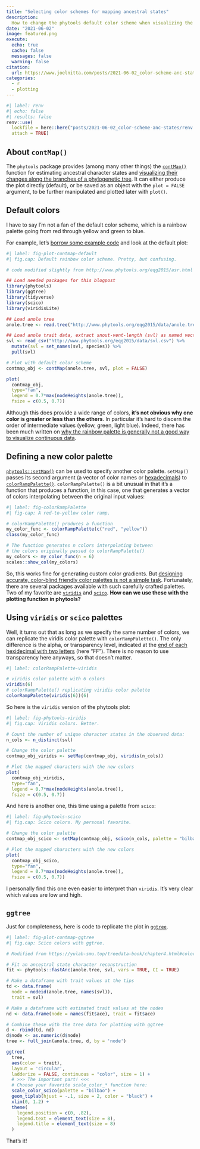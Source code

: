 ```yaml
---
title: "Selecting color schemes for mapping ancestral states"
description:
  How to change the phytools default color scheme when visualizing the results of ancestral character state estimation
date: "2021-06-02"
image: featured.png
execute:
  echo: true
  cache: false
  messages: false
  warning: false
citation:
  url: https://www.joelnitta.com/posts/2021-06-02_color-scheme-anc-states/
categories:
  - r
  - plotting
---
```


```r
#| label: renv
#| echo: false
#| results: false
renv::use(
  lockfile = here::here("posts/2021-06-02_color-scheme-anc-states/renv.lock"),
  attach = TRUE)
```

## About `contMap()`

The `phytools` package provides (among many other things) the [`contMap()`](https://rdrr.io/cran/phytools/man/contMap.html) function for estimating ancestral character states and [visualizing their changes along the branches of a phylogenetic tree](http://blog.phytools.org/search?q=contmap). It can either produce the plot directly (default), or be saved as an object with the `plot = FALSE` argument, to be further manipulated and plotted later with `plot()`.

## Default colors

I have to say I'm not a fan of the default color scheme, which is a rainbow palette going from red through yellow and green to blue. 

For example, let's [borrow some example code](http://www.phytools.org/eqg2015/asr.html) and look at the default plot:

```r
#| label: fig-plot-contmap-default
#| fig.cap: Default rainbow color scheme. Pretty, but confusing.

# code modified slightly from http://www.phytools.org/eqg2015/asr.html

## Load needed packages for this blogpost
library(phytools)
library(ggtree)
library(tidyverse)
library(scico)
library(viridisLite)

## Load anole tree
anole.tree <- read.tree("http://www.phytools.org/eqg2015/data/anole.tre")

## Load anole trait data, extract snout-vent-length (svl) as named vector
svl <- read_csv("http://www.phytools.org/eqg2015/data/svl.csv") %>%
  mutate(svl = set_names(svl, species)) %>%
  pull(svl)

# Plot with default color scheme
contmap_obj <- contMap(anole.tree, svl, plot = FALSE)

plot(
  contmap_obj, 
  type="fan", 
  legend = 0.7*max(nodeHeights(anole.tree)),
  fsize = c(0.5, 0.7))
```

Although this does provide a wide range of colors, **it's not obvious why one color is greater or less than the others**. In particular it's hard to discern the order of intermediate values (yellow, green, light blue). Indeed, there has been much written on [why the rainbow palette is generally not a good way to visualize continuous data](https://www.nature.com/articles/s41467-020-19160-7).

## Defining a new color palette

[`phytools::setMap()`](https://rdrr.io/cran/phytools/man/setMap.html) can be used to specify another color palette. `setMap()` passes its second argument (a vector of color names or [hexadecimals](https://en.wikipedia.org/wiki/Web_colors)) to [`colorRampPalette()`](https://rdrr.io/r/grDevices/colorRamp.html). `colorRampPalette()` is a bit unusual in that it's a function that produces a function, in this case, one that generates a vector of colors interpolating between the original input values:

```r
#| label: fig-colorRampPalette
#| fig-cap: A red-to-yellow color ramp.

# colorRampPalette() produces a function
my_color_func <- colorRampPalette(c("red", "yellow"))
class(my_color_func)

# The function generates n colors interpolating between
# the colors originally passed to colorRampPalette()
my_colors <- my_color_func(n = 6)
scales::show_col(my_colors)
```

So, this works fine for generating custom color gradients. But [designing accurate, color-blind friendly color palettes is not a simple task](https://www.fabiocrameri.ch/visualisation/). Fortunately, there are several packages available with such carefully crafted palettes. Two of my favorite are [`viridis`](https://cran.r-project.org/web/packages/viridis/vignettes/intro-to-viridis.html) and [`scico`](https://github.com/thomasp85/scico). **How can we use these with the plotting function in phytools?**

## Using `viridis` or `scico` palettes

Well, it turns out that as long as we specify the same number of colors, we can replicate the viridis color palette with `colorRampPalette()`. The only difference is the alpha, or transparency level, indicated at the [end of each hexidecimal with two letters](https://stackoverflow.com/questions/23201134/transparent-argb-hex-value) (here "FF"). There is no reason to use transparency here anyways, so that doesn't matter.

```r
#| label: colorRampPalette-viridis

# viridis color palette with 6 colors
viridis(6)
# colorRampPalette() replicating viridis color palette
colorRampPalette(viridis(6))(6)
```

So here is the `viridis` version of the phytools plot:

```r
#| label: fig-phytools-viridis
#| fig.cap: Viridis colors. Better.

# Count the number of unique character states in the observed data:
n_cols <- n_distinct(svl)

# Change the color palette
contmap_obj_viridis <- setMap(contmap_obj, viridis(n_cols))

# Plot the mapped characters with the new colors
plot(
  contmap_obj_viridis, 
  type="fan", 
  legend = 0.7*max(nodeHeights(anole.tree)),
  fsize = c(0.5, 0.7))
```

And here is another one, this time using a palette from `scico`:

```r
#| label: fig-phytools-scico
#| fig.cap: Scico colors. My personal favorite.

# Change the color palette
contmap_obj_scico <- setMap(contmap_obj, scico(n_cols, palette = "bilbao"))

# Plot the mapped characters with the new colors
plot(
  contmap_obj_scico, 
  type="fan", 
  legend = 0.7*max(nodeHeights(anole.tree)),
  fsize = c(0.5, 0.7))
```

I personally find this one even easier to interpret than `viridis`. It's very clear which values are low and high.

## `ggtree`

Just for completeness, here is code to replicate the plot in  [`ggtree`](https://github.com/YuLab-SMU/ggtree).

```r
#| label: fig-plot-contmap-ggtree
#| fig.cap: Scico colors with ggtree.

# Modified from https://yulab-smu.top/treedata-book/chapter4.html#color-tree

# Fit an ancestral state character reconstruction
fit <- phytools::fastAnc(anole.tree, svl, vars = TRUE, CI = TRUE)

# Make a dataframe with trait values at the tips
td <- data.frame(
  node = nodeid(anole.tree, names(svl)),
  trait = svl)

# Make a dataframe with estimated trait values at the nodes
nd <- data.frame(node = names(fit$ace), trait = fit$ace)

# Combine these with the tree data for plotting with ggtree
d <- rbind(td, nd)
d$node <- as.numeric(d$node)
tree <- full_join(anole.tree, d, by = 'node')

ggtree(
  tree, 
  aes(color = trait), 
  layout = 'circular', 
  ladderize = FALSE, continuous = "color", size = 1) +
  # >>> The important part! <<<
  # Choose your favorite scale_color_* function here: 
  scale_color_scico(palette = "bilbao") + 
  geom_tiplab(hjust = -.1, size = 2, color = "black") + 
  xlim(0, 1.2) + 
  theme(
    legend.position = c(0, .82),
    legend.text = element_text(size = 8),
    legend.title = element_text(size = 8)
  ) 
```

That's it!
